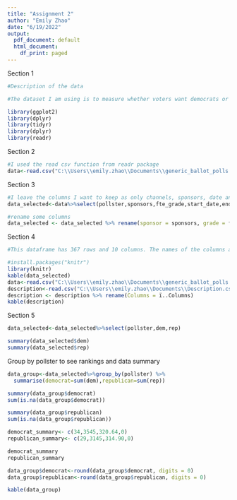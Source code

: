 ---
title: "Assignment 2"
author: "Emily Zhao"
date: "6/19/2022"
output:
  pdf_document: default
  html_document:
    df_print: paged
---

Section 1
``` {r, include = TRUE}

#Description of the data

#The dataset I am using is to measure whether voters want democrats or republicans in congress in 2022. The data measures the number of people voted for democrats or republicans from various channels/surveys. I want to answer research questions on how the political interest for different parties differentiate from multi channels. It has both continuous and categorical data, and in csv format with comma delimited.The normal tools to open are excel and R.


```

```{r setup package, include = TRUE}

library(ggplot2)
library(dplyr)
library(tidyr)
library(dplyr)
library(readr)

```

Section 2
```{r read data, include = TRUE}
#I used the read csv function from readr package
data<-read.csv("C:\\Users\\emily.zhao\\Documents\\generic_ballot_polls.csv")

```

Section 3
```{r , include = TRUE}

#I leave the columns I want to keep as only channels, sponsors, date and numbers of voters
data_selected<-data%>%select(pollster,sponsors,fte_grade,start_date,end_date,created_at,dem,rep,sample_size,methodology)

#rename some columns 
data_selected <- data_selected %>% rename(sponsor = sponsors, grade = fte_grade)

```

Section 4


```{r , include = TRUE}

#This dataframe has 367 rows and 10 columns. The names of the columns and a brief description of each are in the table below:

```


```{r, include = TRUE}
#install.packages("knitr")
library(knitr)
kable(data_selected)
data<-read.csv("C:\\Users\\emily.zhao\\Documents\\generic_ballot_polls.csv")
description<-read.csv("C:\\Users\\emily.zhao\\Documents\\Description.csv")
description <- description %>% rename(Columns = ï..Columns)
kable(description)
```

Section 5 

```{r, include = TRUE}

data_selected<-data_selected%>%select(pollster,dem,rep)

summary(data_selected$dem)
summary(data_selected$rep)

```

Group by pollster to see rankings and data summary

```{r, include = TRUE}

data_group<-data_selected%>%group_by(pollster) %>%
  summarise(democrat=sum(dem),republican=sum(rep))

summary(data_group$democrat)
sum(is.na(data_group$democrat))

summary(data_group$republican)
sum(is.na(data_group$republican))

democrat_summary<- c(34,3545,320.64,0)
republican_summary<- c(29,3145,314.90,0)

democrat_summary
republican_summary

data_group$democrat<-round(data_group$democrat, digits = 0)
data_group$republican<-round(data_group$republican, digits = 0)

kable(data_group)

```















